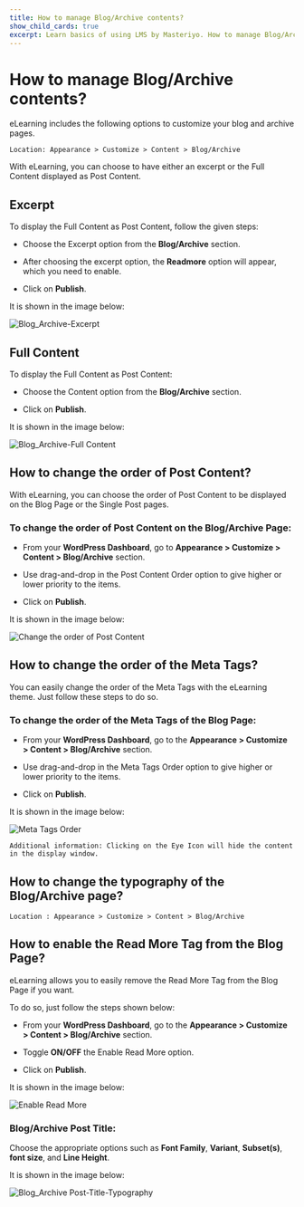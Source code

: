 ---
title: How to manage Blog/Archive contents?
show_child_cards: true
excerpt: Learn basics of using LMS by Masteriyo. How to manage Blog/Archive contents
---

# How to manage Blog/Archive contents?

eLearning includes the following options to customize your blog and archive pages.

    Location: Appearance > Customize > Content > Blog/Archive

With eLearning, you can choose to have either an excerpt or the Full Content displayed as Post Content.

## Excerpt

To display the Full Content as Post Content, follow the given steps:

- Choose the Excerpt option from the **Blog/Archive** section.

- After choosing the excerpt option, the **Readmore** option will appear, which you need to enable.

- Click on **Publish**.

It is shown in the image below:

![Blog_Archive-Excerpt](https://user-images.githubusercontent.com/109593521/183569859-707a9a1c-3694-4180-8b27-0209120a0dd7.png)


## Full Content

To display the Full Content as Post Content:

- Choose the Content option from the **Blog/Archive** section.

- Click on **Publish**.

It is shown in the image below:

![Blog_Archive-Full Content](https://user-images.githubusercontent.com/109593521/183570100-ff9997cf-0555-440c-b086-afa2d7db2d86.png)

## How to change the order of Post Content?

With eLearning, you can choose the order of Post Content to be displayed on the Blog Page or the Single Post pages.

### To change the order of Post Content on the Blog/Archive Page:

- From your **WordPress Dashboard**, go to **Appearance > Customize > Content > Blog/Archive** section.

- Use drag-and-drop in the Post Content Order option to give higher or lower priority to the items.

- Click on **Publish**.

It is shown in the image below:

![Change the order of Post Content ](https://user-images.githubusercontent.com/109593521/183570622-0b6bd885-0953-4eb9-87d1-bcfbb9eb5296.png)

## How to change the order of the Meta Tags?

You can easily change the order of the Meta Tags with the eLearning theme. Just follow these steps to do so.

### To change the order of the Meta Tags of the Blog Page:

- From your **WordPress Dashboard**, go to the **Appearance > Customize > Content > Blog/Archive** section.

- Use drag-and-drop in the Meta Tags Order option to give higher or lower priority to the items.

- Click on **Publish**.

It is shown in the image below:

![Meta Tags Order](https://user-images.githubusercontent.com/109593521/183570937-0e8dee6f-79cc-470b-9ed9-a04bad790545.png)

    Additional information: Clicking on the Eye Icon will hide the content in the display window.

## How to change the typography of the Blog/Archive page?

    Location : Appearance > Customize > Content > Blog/Archive

## How to enable the Read More Tag from the Blog Page?

eLearning allows you to easily remove the Read More Tag from the Blog Page if you want.

To do so, just follow the steps shown below:

- From your **WordPress Dashboard**, go to the **Appearance > Customize > Content > Blog/Archive** section.

- Toggle **ON/OFF** the Enable Read More option.

- Click on **Publish**.

It is shown in the image below:

![Enable Read More](https://user-images.githubusercontent.com/109593521/183572089-7a1bc08d-84dd-4a5c-9428-88a40f4c7c1f.png)

### Blog/Archive Post Title:

Choose the appropriate options such as **Font Family**, **Variant**, **Subset(s)**, **font size**, and **Line Height**.

It is shown in the image below:

![Blog_Archive Post-Title-Typography](https://user-images.githubusercontent.com/109593521/183571343-090ef590-6e3a-4391-bd19-a4d8ba8e5175.png)
